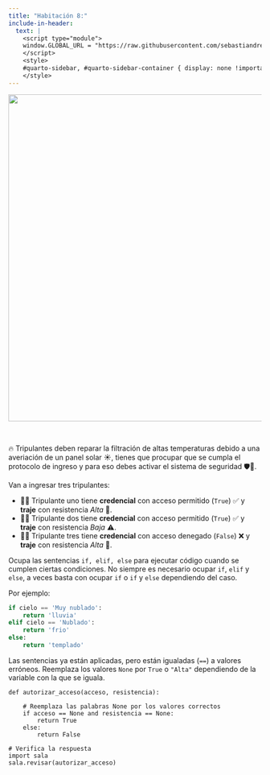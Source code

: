 ```yaml
---
title: "Habitación 8:"
include-in-header:
  text: |
    <script type="module">
    window.GLOBAL_URL = "https://raw.githubusercontent.com/sebastiandres/pyschool_2025/refs/heads/main/quarto/rooms/sala_08.py";
    </script>
    <style>
    #quarto-sidebar, #quarto-sidebar-container { display: none !important; }
    </style>
---
```


<center>
<img src="./sala_06.png" width="650">
</center>

<br/>

🔥 Tripulantes deben reparar la filtración de altas temperaturas debido a una averiación de un panel solar ☀️,
tienes que procupar que se cumpla el protocolo de ingreso y para eso debes activar el sistema de seguridad 🛡️🚨.

Van a ingresar tres tripulantes:

- 👨‍🚀 Tripulante uno tiene **credencial** con acceso permitido (`True`) ✅ y **traje** con resistencia _Alta_ 🧤.
- 👨‍🚀 Tripulante dos tiene **credencial** con acceso permitido (`True`) ✅ y **traje** con resistencia _Baja_ ⚠️.
- 👨‍🚀 Tripulante tres tiene **credencial** con acceso denegado (`False`) ❌ y **traje** con resistencia _Alta_ 🧤.

<div class="alert alert-info">

Ocupa las sentencias `if, elif, else` para ejecutar código cuando se cumplen ciertas condiciones. No siempre
es necesario ocupar `if`, `elif` y `else`, a veces basta con ocupar `if` o `if` y `else` dependiendo del caso.

Por ejemplo:
```python
if cielo == 'Muy nublado':
    return 'lluvia'
elif cielo == 'Nublado':
    return 'frio'
else:
    return 'templado'
```

</div>

::: {.callout-tip title="Pista" collapse="true"}
Las sentencias ya están aplicadas, pero están igualadas (`==`) a valores erróneos. Reemplaza
 los valores `None` por `True` o `"Alta"` dependiendo de la variable con la que se iguala.

:::


```pyodide-python

def autorizar_acceso(acceso, resistencia):

    # Reemplaza las palabras None por los valores correctos
    if acceso == None and resistencia == None:
        return True
    else:
        return False

# Verifica la respuesta
import sala
sala.revisar(autorizar_acceso)
```
